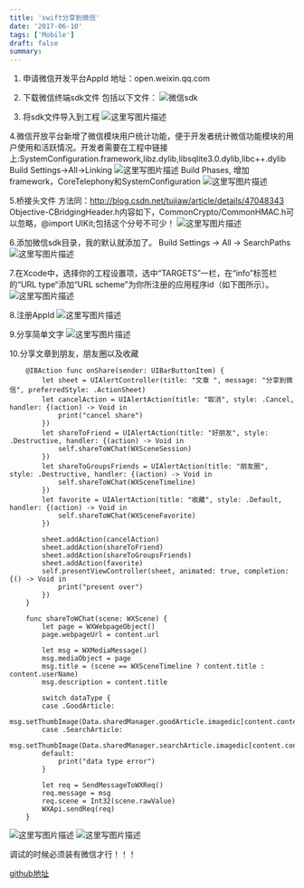 ```yaml
---
title: 'swift分享到微信'
date: '2017-06-10'
tags: ['Mobile']
draft: false
summary: 
---
```


1. 申请微信开发平台AppId
 地址：open.weixin.qq.com
 
 2. 下载微信终端sdk文件
 包括以下文件：
 ![微信sdk](http://img.blog.csdn.net/20151211233145053)
 
 3. 将sdk文件导入到工程
![这里写图片描述](http://img.blog.csdn.net/20151211233353651)

4.微信开放平台新增了微信模块用户统计功能，便于开发者统计微信功能模块的用户使用和活跃情况。开发者需要在工程中链接上:SystemConfiguration.framework,libz.dylib,libsqlite3.0.dylib,libc++.dylib
Build Settings->All->Linking
![这里写图片描述](http://img.blog.csdn.net/20151211233812827)
Build Phases, 增加framework，CoreTelephony和SystemConfiguration
![这里写图片描述](http://img.blog.csdn.net/20151211234059256)

5.桥接头文件
方法同：http://blog.csdn.net/tujiaw/article/details/47048343
Objective-CBridgingHeader.h内容如下，CommonCrypto/CommonHMAC.h可以忽略，@import UIKit;包括这个分号不可少！
![这里写图片描述](http://img.blog.csdn.net/20151211234645094)

6.添加微信sdk目录，我的默认就添加了。
Build Settings -> All -> SearchPaths
![这里写图片描述](http://img.blog.csdn.net/20151211235500185)

7.在Xcode中，选择你的工程设置项，选中“TARGETS”一栏，在“info”标签栏的“URL type“添加“URL scheme”为你所注册的应用程序id（如下图所示）。
![这里写图片描述](http://img.blog.csdn.net/20151212000321995)

8.注册AppId
![这里写图片描述](http://img.blog.csdn.net/20151211235016875)

9.分享简单文字
![这里写图片描述](http://img.blog.csdn.net/20151211235737964)

10.分享文章到朋友，朋友圈以及收藏

```
    @IBAction func onShare(sender: UIBarButtonItem) {
        let sheet = UIAlertController(title: "文章 ", message: "分享到微信", preferredStyle: .ActionSheet)
        let cancelAction = UIAlertAction(title: "取消", style: .Cancel, handler: {(action) -> Void in
            print("cancel share")
        })
        let shareToFriend = UIAlertAction(title: "好朋友", style: .Destructive, handler: {(action) -> Void in
            self.shareToWChat(WXSceneSession)
        })
        let shareToGroupsFriends = UIAlertAction(title: "朋友圈", style: .Destructive, handler: {(action) -> Void in
            self.shareToWChat(WXSceneTimeline)
        })
        let favorite = UIAlertAction(title: "收藏", style: .Default, handler: {(action) -> Void in
            self.shareToWChat(WXSceneFavorite)
        })

        sheet.addAction(cancelAction)
        sheet.addAction(shareToFriend)
        sheet.addAction(shareToGroupsFriends)
        sheet.addAction(favorite)
        self.presentViewController(sheet, animated: true, completion: {() -> Void in
            print("present over")
        })
    }
    
    func shareToWChat(scene: WXScene) {
        let page = WXWebpageObject()
        page.webpageUrl = content.url
        
        let msg = WXMediaMessage()
        msg.mediaObject = page
        msg.title = (scene == WXSceneTimeline ? content.title : content.userName)
        msg.description = content.title
        
        switch dataType {
        case .GoodArticle:
            msg.setThumbImage(Data.sharedManager.goodArticle.imagedic[content.contentImg])
        case .SearchArticle:
            msg.setThumbImage(Data.sharedManager.searchArticle.imagedic[content.contentImg])
        default:
            print("data type error")
        }
        
        let req = SendMessageToWXReq()
        req.message = msg
        req.scene = Int32(scene.rawValue)
        WXApi.sendReq(req)
    }
```
![这里写图片描述](http://img.blog.csdn.net/20151212094932972)
![这里写图片描述](http://img.blog.csdn.net/20151212094917214)

调试的时候必须装有微信才行！！！

[github地址](https://github.com/tujiaw/WxArticle)